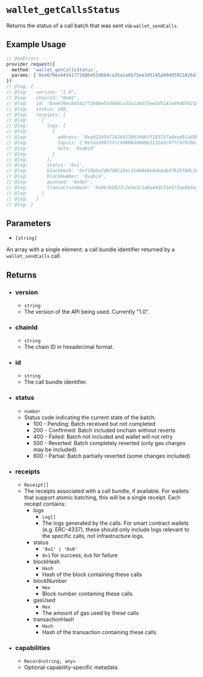 # `wallet_getCallsStatus`

Returns the status of a call batch that was sent via `wallet_sendCalls`.

## Example Usage

```ts twoslash
// @noErrors
provider.request({
  method: 'wallet_getCallsStatus',
  params: ['0xe670ec64341771606e55d6b4ca35a1a6b75ee3d5145a99d05921026d1527331']
})
// @log: {
// @log:   version: "1.0",
// @log:   chainId: "0x01",
// @log:   id: "0xe670ec64341771606e55d6b4ca35a1a6b75ee3d5145a99d05921026d1527331",
// @log:   status: 200,
// @log:   receipts: [
// @log:     {
// @log:       logs: [
// @log:         {
// @log:           address: '0xa922b54716264130634d6ff183747a8ead91a40b',
// @log:           topics: ['0x5a2a90727cc9d000dd060b1132a5c977c9702bb3a52afe360c9c22f0e9451a68'],
// @log:           data: '0xabcd'
// @log:         }
// @log:       ],
// @log:       status: '0x1',
// @log:       blockHash: '0xf19bbafd9fd0124ec110b848e8de4ab4f62bf60c189524e54213285e7f540d4a',
// @log:       blockNumber: '0xabcd',
// @log:       gasUsed: '0xdef',
// @log:       transactionHash: '0x9b7bb827c2e5e3c1a0a44dc53e573aa0b3af3bd1f9f5ed03071b100bb039eaff'
// @log:     }
// @log:   ]
// @log: }
```

## Parameters

* `[string]` 

An array with a single element: a call bundle identifier returned by a `wallet_sendCalls` call.

## Returns

* ### version
  * `string`
  * The version of the API being used. Currently "1.0".

* ### chainId
  * `string`
  * The chain ID in hexadecimal format.

* ### id
  * `string`
  * The call bundle identifier.

* ### status
  * `number`
  * Status code indicating the current state of the batch:
    * 100 - Pending: Batch received but not completed
    * 200 - Confirmed: Batch included onchain without reverts
    * 400 - Failed: Batch not included and wallet will not retry
    * 500 - Reverted: Batch completely reverted (only gas charges may be included)
    * 600 - Partial: Batch partially reverted (some changes included)

* ### receipts
  * `Receipt[]`
  * The receipts associated with a call bundle, if available. For wallets that support atomic batching, this will be a single receipt. Each receipt contains:
    * logs
      * `Log[]`
      * The logs generated by the calls. For smart contract wallets (e.g. ERC-4337), these should only include logs relevant to the specific calls, not infrastructure logs.
    * status
      * `'0x1' | '0x0'`
      * `0x1` for success, `0x0` for failure
    * blockHash
      * `Hash`
      * Hash of the block containing these calls
    * blockNumber
      * `Hex`
      * Block number containing these calls
    * gasUsed
      * `Hex`
      * The amount of gas used by these calls
    * transactionHash
      * `Hash`
      * Hash of the transaction containing these calls

* ### capabilities
  * `Record<string, any>`
  * Optional capability-specific metadata